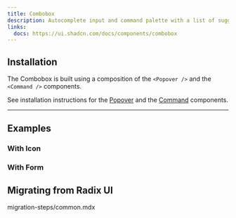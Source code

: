 ```yaml
---
title: Combobox
description: Autocomplete input and command palette with a list of suggestions.
links:
  docs: https://ui.shadcn.com/docs/components/combobox
---
```


<ComponentPreview name="combobox-demo" />

## Installation

The Combobox is built using a composition of the `<Popover />` and the `<Command />` components.

See installation instructions for the [Popover](https://www.basecn.dev/docs/components/popover) and the [Command](https://www.basecn.dev/docs/components/command) components.


---

## Examples

### With Icon

<ComponentPreview name="combobox-with-icon" />

### With Form

<ComponentPreview name="combobox-form" />


## Migrating from Radix UI

<Steps>
  <Step>
    <include>migration-steps/common.mdx</include>
  </Step>
</Steps>